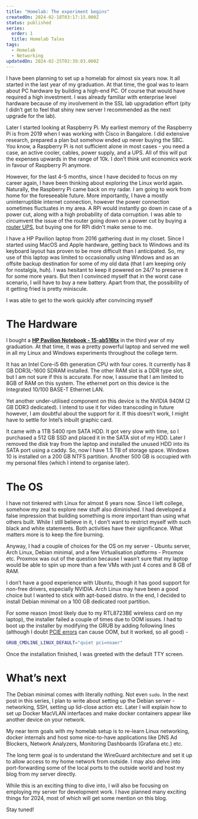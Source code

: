 ```yaml
---
title: "Homelab: The experiment begins"
createdOn: 2024-02-18T03:17:15.000Z
status: published
series:
  order: 1
  title: Homelab Tales
tags:
  - Homelab
  - Networking
updatedOn: 2024-02-25T02:39:03.000Z
---
```


I have been planning to set up a homelab for almost six years now. It all started in the last year of my graduation. At that time, the goal was to learn about PC hardware by building a high-end PC. Of course that would have required a high investment. I was already familiar with enterprise level hardware because of my involvement in the SSL lab upgradation effort (pity I didn’t get to feel that shiny new server I recommended as the next upgrade for the lab).

Later I started looking at Raspberry Pi. My earliest memory of the Raspberry Pi is from 2019 when I was working with Cisco in Bangalore. I did extensive research, prepared a plan but somehow ended up never buying the SBC. You know, a Raspberry Pi is not sufficient alone in most cases - you need a case, an active cooler, cables, power supply, and a UPS. All of this will put the expenses upwards in the range of 10k. I don’t think unit economics work in favour of Raspberry Pi anymore.

However, for the last 4-5 months, since I have decided to focus on my career again, I have been thinking about exploring the Linux world again. Naturally, the Raspberry Pi came back on my radar. I am going to work from home for the foreseeable future. More importantly, I have a mostly uninterruptible internet connection, however the power connection sometimes fluctuates in my area. A RPi would instantly go down in case of a power cut, along with a high probability of data corruption. I was able to circumvent the issue of the router going down on a power cut by buying a [router UPS](https://cuzorlabs.com/products/router-ups-for-12v2a), but buying one for RPi didn't make sense to me.

I have a HP Pavilion laptop from 2016 gathering dust in my closet. Since I started using MacOS and Apple hardware, getting back to Windows and its keyboard layout has proven to be more difficult than I anticipated. So, my use of this laptop was limited to occasionally using Windows and as an offsite backup destination for some of my old data (that I am keeping only for nostalgia, huh). I was hesitant to keep it powered on 24/7 to preserve it for some more years. But then I convinced myself that in the worst case scenario, I will have to buy a new battery. Apart from that, the possibility of it getting fried is pretty miniscule.

I was able to get to the work quickly after convincing myself

# The Hardware

I bought a **[HP Pavilion Notebook - 15-ab516tx](https://support.hp.com/us-en/document/c05030912)** in the third year of my graduation. At that time, it was a pretty powerful laptop and served me well in all my Linux and Windows experiments throughout the college term.

It has an Intel Core-i5 6th generation CPU with four cores. It currently has 8 GB DDR3L-1600 SDRAM installed. The other RAM slot is a DDR type slot, but I am not sure if this is accurate. For now, I assume that I am limited to 8GB of RAM on this system. The ethernet port on this device is the Integrated 10/100 BASE-T Ethernet LAN.

Yet another under-utilised component on this device is the NVIDIA 940M (2 GB DDR3 dedicated). I intend to use it for video transcoding in future however, I am doubtful about the support for it. If this doesn’t work, I might have to settle for Intel’s inbuilt graphic card.

It came with a 1TB 5400 rpm SATA HDD. It got very slow with time, so I purchased a 512 GB SSD and placed it in the SATA slot of my HDD. Later I removed the disk tray from the laptop and installed the unused HDD into its SATA port using a caddy. So, now I have 1.5 TB of storage space. Windows 10 is installed on a 200 GB NTFS partition. Another 500 GB is occupied with my personal files (which I intend to organise later).

# The OS

I have not tinkered with Linux for almost 6 years now. Since I left college, somehow my zeal to explore new stuff also diminished. I had developed a false impression that building something is more important than using what others built. While I still believe in it, I don’t want to restrict myself with such black and white statements. Both activities have their significance. What matters more is to keep the fire burning.

Anyway, I had a couple of choices for the OS on my server - Ubuntu server, Arch Linux, Debian minimal, and a few Virtualisation platforms - Proxmox etc. Proxmox was out of the question because I wasn’t sure that my laptop would be able to spin up more than a few VMs with just 4 cores and 8 GB of RAM.

I don’t have a good experience with Ubuntu, though it has good support for non-free drivers, especially NVIDIA. Arch Linux may have been a good choice but I wanted to stick with apt-based distro. In the end, I decided to install Debian minimal on a 100 GB dedicated root partition.

For some reason (most likely due to my RTL8723BE wireless card on my laptop), the installer failed a couple of times due to OOM issues. I had to boot up the installer by modifying the GRUB by adding following lines (although I doubt [PCIE errors](https://askubuntu.com/questions/1190813/realtek-rtl8723be-pcie-wireless-network-adapter-is-crashing-my-ubuntu-18-04) can cause OOM, but it worked, so all good) -

```bash
GRUB_CMDLINE_LINUX_DEFAULT="quiet pci=noaer"
```

Once the installation finished, I was greeted with the default TTY screen.

# What’s next

The Debian minimal comes with literally nothing. Not even `sudo`. In the next post in this series, I plan to write about setting up the Debian server - networking, SSH, setting up lid-close action etc. Later I will explain how to set up Docker MacVLAN interfaces and make docker containers appear like another device on your network.

My near term goals with my homelab setup is to re-learn Linux networking, docker internals and host some nice-to-have applications like DNS Ad Blockers, Network Analyzers, Monitoring Dashboards (Grafana etc.) etc.

The long term goal is to understand the WireGuard architecture and set it up to allow access to my home network from outside. I may also delve into port-forwarding some of the local ports to the outside world and host my blog from my server directly.

While this is an exciting thing to dive into, I will also be focusing on employing my server for development work. I have planned many exciting things for 2024, most of which will get some mention on this blog.

Stay tuned!
